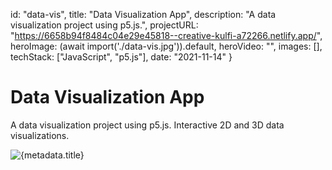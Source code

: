  id: "data-vis",
  title: "Data Visualization App",
  description: "A data visualization project using p5.js.",
  projectURL: "https://6658b94f8484c04e29e45818--creative-kulfi-a72266.netlify.app/",
  heroImage: (await import('./data-vis.jpg')).default,
  heroVideo: "",
  images: [],
  techStack: ["JavaScript", "p5.js"],
  date: "2021-11-14"
}


# Data Visualization App

A data visualization project using p5.js. Interactive 2D and 3D data visualizations.

<Image src={metadata.heroImage} alt={metadata.title} priority/>
